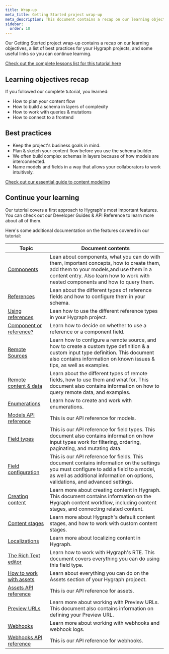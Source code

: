```yaml
---
title: Wrap-up
meta_title: Getting Started project wrap-up
meta_description: This document contains a recap on our learning objectives, a list of best practices for your Hygraph projects, and some useful links so you can continue learning
sidebar:
  order: 10
---
```



<Card theme="info" title="Getting Started project wrap-up">

Our Getting Sterted project wrap-up contains a recap on our learning objectives, a list of best practices for your Hygraph projects, and some useful links so you can continue learning.

[Check out the complete lessons list for this tutorial here](/getting-started/onboarding-overview#what-you-will-learn)

</Card>

## Learning objectives recap

If you followed our complete tutorial, you learned:

- How to plan your content flow
- How to build a schema in layers of complexity
- How to work with queries & mutations
- How to connect to a frontend

## Best practices

- Keep the project's business goals in mind.
- Plan & sketch your content flow before you use the schema builder.
- We often build complex schemas in layers because of how models are interconnected.
- Name models and fields in a way that allows your collaborators to work intuitively.

<Card theme="info" title="Looking for more information on content modeling?">

[Check out our essential guide to content modeling](https://hygraph.com/blog/essential-guide-to-content-modeling)

</Card>

## Continue your learning

Our tutorial covers a first approach to Hygraph's most important features. You can check out our Developer Guides & API Reference to learn more about all of them.

Here's some additional documentation on the features covered in our tutorial:

| Topic                                                                   | Document contents                                                                                                                                                                                                        |
| ----------------------------------------------------------------------- | ------------------------------------------------------------------------------------------------------------------------------------------------------------------------------------------------------------------------ |
| [Components](/guides/schema/components)                            | Lean about components, what you can do with them, important concepts, how to create them, add them to your models,and use them in a content entry. Also learn how to work with nested components and how to query them.  |
| [References](/guides/schema/references)                            | Lean about the different types of reference fields and how to configure them in your schema.                                                                                                                             |
| [Using references](/guides/content/using-references)               | Lean how to use the different reference types in your Hygraph project.                                                                                                                                                   |
| [Component or reference?](/guides/schema/components-or-references) | Learn how to decide on whether to use a reference or a component field.                                                                                                                                                  |
| [Remote Sources](/guides/schema/remote-sources)                    | Learn how to configure a remote source, and how to create a custom type definition & a custom input type definition. This document also contains information on known issues & tips, as well as examples.                |
| [Remote content & data](/guides/schema/remote-content)             | Learn about the different types of remote fields, how to use them and what for. This document also contains information on how to query remote data, and examples.                                                       |
| [Enumerations](/guides/schema/using-enumerations)                  | Learn how to create and work with enumerations.                                                                                                                                                                          |
| [Models API reference](/api-reference/schema/models)               | This is our API reference for models.                                                                                                                                                                                    |
| [Field types](/api-reference/schema/field-types)                   | This is our API reference for field types. This document also contains information on how input types work for filtering, ordering, paginating, and mutating data.                                                       |
| [Field configuration](/api-reference/schema/field-configuration)   | This is our API reference for fields. This document contains information on the settings you must configure to add a field to a model, as well as additional information on options, validations, and advanced settings. |
| [Creating content](/guides/content/creating-content)               | Learn more about creating content in Hygraph. This document contains information on the Hygraph content workflow, including content stages, and connecting related content.                                              |
| [Content stages](/guides/content/content-stages)                   | Learn more about Hygraph's default content stages, and how to work with custom content stages.                                                                                                                           |
| [Localizations](/guides/content/content-localization)              | Learn more about localizing content in Hygraph.                                                                                                                                                                          |
| [The Rich Text editor](/guides/content/rich-text-editor)           | Learn how to work with Hygraph's RTE. This document covers everything you can do using this field type.                                                                                                                  |
| [How to work with assets](/guides/assets/work-with-assets)         | Learn about everything you can do on the Assets section of your Hygraph projoect.                                                                                                                                        |
| [Assets API reference](/api-reference/content-api/assets)          | This is our API reference for assets.                                                                                                                                                                                    |
| [Preview URLs](/guides/schema/preview-urls)                        | Learn more about working with Preview URLs. This document also contains information on defining your Preview URL.                                                                                                        |
| [Webhooks](/guides/webhooks/webhooks-overview)                     | Learn more about working with webhooks and webhook logs.                                                                                                                                                                 |
| [Webhooks API reference](/api-reference/basics/webhooks)           | This is our API reference for webhooks.                                                                                                                                                                                  |
